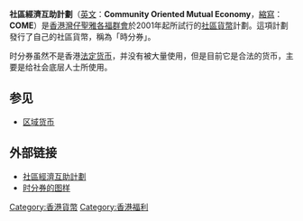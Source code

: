 '''社區經濟互助計劃'''（[[英文|英文]]：'''Community Oriented Mutual Economy'''，[[縮寫|縮寫]]：'''COME'''）是[[香港|香港]][[灣仔|灣仔]][[聖雅各福群會|聖雅各福群會]]於2001年起所試行的[[社區貨幣|社區貨幣]]計劃。這項計劃發行了自己的社區貨幣，稱為「時分券」。

时分券虽然不是香港[[法定货币|法定货币]]，并没有被大量使用，但是目前它是合法的货币，主要是给社会底层人士所使用。

==参见==
*[[区域货币|区域货币]]

==外部链接==
*[http://come.sjs.org.hk/ 社區經濟互助計劃] {{Wayback|url=http://come.sjs.org.hk/ |date=20120522144652 }}
*[http://hk.epochtimes.com/archive/Issue56/szlz-8.jpg 时分券的图样] 

{{HK-soc-stub}}

[[Category:香港貨幣|Category:香港貨幣]]
[[Category:香港福利|Category:香港福利]]